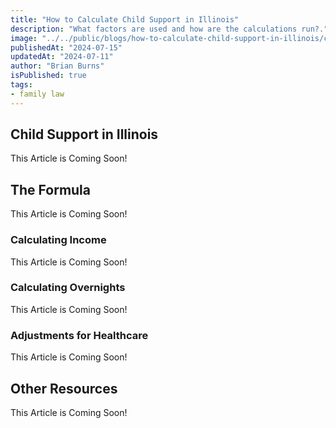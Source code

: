 ```yaml
---
title: "How to Calculate Child Support in Illinois"
description: "What factors are used and how are the calculations run?."
image: "../../public/blogs/how-to-calculate-child-support-in-illinois/cover.png"
publishedAt: "2024-07-15"
updatedAt: "2024-07-11"
author: "Brian Burns"
isPublished: true
tags:
- family law
---
```



## Child Support in Illinois

This Article is Coming Soon!

## The Formula
This Article is Coming Soon!

### Calculating Income
This Article is Coming Soon!

### Calculating Overnights
This Article is Coming Soon!

### Adjustments for Healthcare
This Article is Coming Soon!

 ## Other Resources
This Article is Coming Soon!